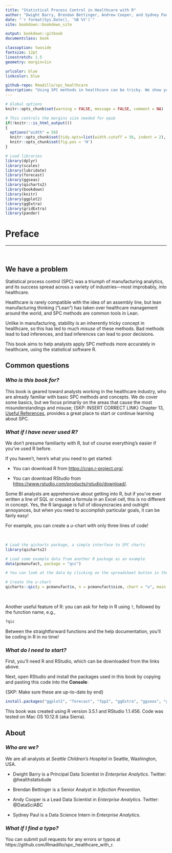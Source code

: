 ```yaml
--- 
title: "Statistical Process Control in Healthcare with R"
author: "Dwight Barry, Brendan Bettinger, Andrew Cooper, and Sydney Paul"
date: "`r format(Sys.Date(), '%B %Y')`"
site: bookdown::bookdown_site

output: bookdown::gitbook
documentclass: book

classoption: twoside
fontsize: 12pt
linestretch: 1.5
geometry: margin=1in

urlcolor: blue
linkcolor: blue

github-repo: Rmadillo/spc_healthcare
description: "Using SPC methods in healthcare can be tricky. We show you how to do it correctly, using R."
---  
```


```r
# Global options
knitr::opts_chunk$set(warning = FALSE, message = FALSE, comment = NA)

# This controls the margins size needed for epub
if(!knitr:::is_html_output())
{
  options("width" = 56)
  knitr::opts_chunk$set(tidy.opts=list(width.cutoff = 56, indent = 2), tidy = TRUE)
  knitr::opts_chunk$set(fig.pos = 'H')
}

# Load libraries
library(dplyr)
library(scales)
library(lubridate)
library(forecast) 
library(ggseas)
library(qicharts2)
library(bookdown)
library(knitr)
library(ggplot2)
library(ggExtra)
library(gridExtra)
library(pander)
```

# <span>Preface</span> {-}

*** 

<br>

## We have a problem {-}

Statistical process control (SPC) was a triumph of manufacturing analytics, and its success spread across a variety of industries---most improbably, into healthcare.  

Healthcare is rarely compatible with the idea of an assembly line, but lean manufacturing thinking ("Lean") has taken over healthcare management around the world, and SPC methods are common tools in Lean.  

Unlike in manufacturing, stability is an inherently tricky concept in healthcare, so this has led to much *misuse* of these methods. Bad methods lead to bad inferences, and bad inferences can lead to poor decisions.  

This book aims to help analysts apply SPC methods more accurately in healthcare, using the statistical software R.  


## Common questions {-}

### _Who is this book for?_ {-}
This book is geared toward analysts working in the healthcare industry, who are already familiar with basic SPC methods and concepts. We do cover some basics, but we focus primarily on the areas that cause the most misunderstandings and misuse; {SKP: INSERT CORRECT LINK} Chapter 13, [Useful References](#useful), provides a great place to start or continue learning about SPC.

### _What if I have never used R?_ {-}
We don't presume familiarity with R, but of course everything's easier if you've used R before. 

If you haven't, here's what you need to get started:  
  
- You can download R from [https://cran.r-project.org/](https://cran.r-project.org/).  

- You can download RStudio from [https://www.rstudio.com/products/rstudio/download/](https://www.rstudio.com/products/rstudio/download/).

Some BI analysts are apprehensive about getting into R, but if you've ever written a line of SQL or created a formula in an Excel cell, this is no different in concept. Yes, the R language is full of idiosyncracies and outright annoyances, but when you need to accomplish particular goals, it can be fairly easy! 

For example, you can create a *u*-chart with only three lines of code!

<br>

```r
# Load the qicharts package, a simple interface to SPC charts
library(qicharts2)

# Load some example data from another R package as an example
data(pcmanufact, package = "qcc")

# You can look at the data by clicking on the spreadsheet button in the Environment tab, or by running `View(pcmanufact)` in the console

# Create the u-chart
qicharts::qic(y = pcmanufact$x, n = pcmanufact$size, chart = "u", main = "Easy u-chart")
```

<br>  

Another useful feature of R: you can ask for help in R using `?`, followed by the function name, e.g.,  

```r
?qic
```

Between the straightforward functions and the help documentation, you'll be coding in R in no time!

### _What do I need to start?_ {-}
  
First, you'll need R and RStudio, which can be downloaded from the links above. 
  

Next, open RStudio and install the packages used in this book by copying and pasting this code into the **Console**:  

{SKP: Make sure these are up-to-date by end}
```r
install.packages("ggplot2", "forecast", "fpp2", "ggExtra", "ggseas", "gridExtra", "tidyverse", "qcc", "qicharts2", "scales", dependencies = TRUE)
```

This book was created using R version 3.5.1 and RStudio 1.1.456. Code was tested on Mac OS 10.12.6 (aka Sierra).  
  


## About {-}

### _Who are we?_ {-}

We are all analysts at *Seattle Children's Hospital* in Seattle, Washington, USA.  

* Dwight Barry is a Principal Data Scientist in *Enterprise Analytics*. Twitter: \@healthstatsdude  

* Brendan Bettinger is a Senior Analyst in *Infection Prevention*. 

* Andy Cooper is a Lead Data Scientist in *Enterprise Analytics*. Twitter: \@DataSciABC

* Sydney Paul is a Data Science Intern in *Enterprise Analytics*.


### _What if I find a typo?_ {-}
You can submit pull requests for any errors or typos at https://github.com/Rmadillo/spc_healthcare_with_r.

